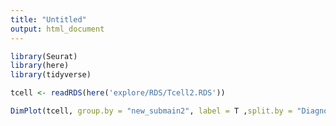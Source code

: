 ```yaml
---
title: "Untitled"
output: html_document
---
```

```r
library(Seurat)
library(here)
library(tidyverse)
```

```r
tcell <- readRDS(here('explore/RDS/Tcell2.RDS'))
```

```r
DimPlot(tcell, group.by = "new_submain2", label = T ,split.by = "Diagnosis")
```



